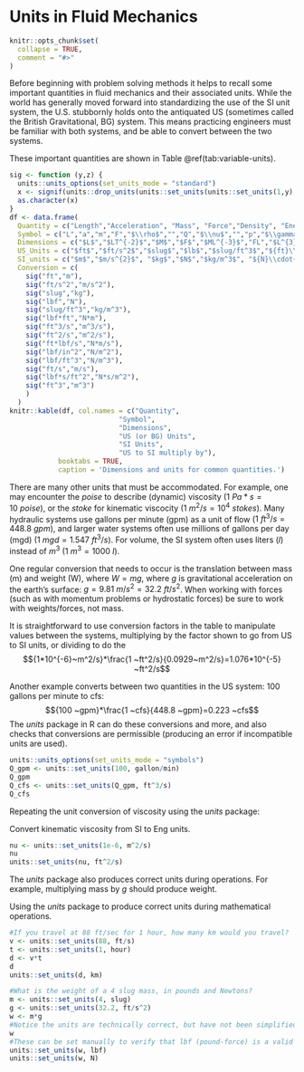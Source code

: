 # Units in Fluid Mechanics 

```r
knitr::opts_chunk$set(
  collapse = TRUE,
  comment = "#>"
)
```

Before beginning with problem solving methods it helps to recall some important quantities in fluid mechanics and their associated units. While the world has generally moved forward into standardizing the use of the SI unit system, the U.S. stubbornly holds onto the antiquated US (sometimes called the British Gravitational, BG) system. This means practicing engineers must be familiar with both systems, and be able to convert between the two systems. 

These important quantities are shown in Table \@ref(tab:variable-units). 

```r
sig <- function (y,z) {
  units::units_options(set_units_mode = "standard")
  x <- signif(units::drop_units(units::set_units(units::set_units(1,y),z)),4)
  as.character(x)
}
df <- data.frame(
  Quantity = c("Length","Acceleration", "Mass", "Force","Density", "Energy/Work","Flowrate","Kinematic viscocity","Power","Pressure","Specific Weight","Velocity","(Dynamic) Viscocity","Volume"),
  Symbol = c("L","a","m","F","$\\rho$","","Q","$\\nu$","","p","$\\gamma$","V","$\\mu$","$\\forall$"),
  Dimensions = c("$L$","$LT^{-2}$","$M$","$F$","$ML^{-3}$","FL","$L^{3}/T$","$L^{2}/T$","$FLT^{-1}$","$FL^{-2}$","$FL^{-3}$","$LT^{-1}$","$FTL^{-2}$","$L^3$"),
  US_Units = c("$ft$","$ft/s^2$","$slug$","$lb$","$slug/ft^3$","${ft}\\cdot{lb}$","$ft^{3}/s$=cfs","$ft^{2}/s$","${ft}\\cdot{lb/s}$","$lb/in^2=psi$","$lb/ft^3$","$ft/s$","${lb}\\cdot{s/ft^2}$","$ft^3$"),
  SI_units = c("$m$","$m/s^{2}$", "$kg$","$N$","$kg/m^3$", "${N}\\cdot{m}=joule (J)$", "$m^{3}/s$","$m^{2}/s$", "${N}\\cdot{m/s}=watt (W)$", "$N/m^2=Pa$", "$N/m^3$","$m/s$","${N}\\cdot{s/m^2}={Pa}\\cdot{s}$","$m^3$"),
  Conversion = c(
    sig("ft","m"),
    sig("ft/s^2","m/s^2"),
    sig("slug","kg"),
    sig("lbf","N"),
    sig("slug/ft^3","kg/m^3"),
    sig("lbf*ft","N*m"),
    sig("ft^3/s","m^3/s"),
    sig("ft^2/s","m^2/s"),
    sig("ft*lbf/s","N*m/s"),
    sig("lbf/in^2","N/m^2"),
    sig("lbf/ft^3","N/m^3"),
    sig("ft/s","m/s"),
    sig("lbf*s/ft^2","N*s/m^2"),
    sig("ft^3","m^3")
    )
  )
knitr::kable(df, col.names = c("Quantity",
                           "Symbol",
                           "Dimensions",
                           "US (or BG) Units",
                           "SI Units",
                           "US to SI multiply by"),
            booktabs = TRUE,
            caption = 'Dimensions and units for common quantities.')
```

There are many other units that must be accommodated. For example, one may encounter the _poise_ to describe (dynamic) viscosity ($1~Pa*s = 10~poise$), or the _stoke_ for kinematic viscocity ($1~m^2/s=10^4~stokes$). Many hydraulic systems use gallons per minute (gpm) as a unit of flow ($1~ft^3/s=448.8~gpm$), and larger water systems often use millions of gallons per day (mgd) ($1~mgd = 1.547~ft^3/s$). For volume, the SI system often uses liters ($l$) instead of $m^3$ ($1~m^3=1000~l$).

One regular conversion that needs to occur is the translation between mass (m) and weight (W), where $W=mg$, where $g$ is gravitational acceleration on the earth's surface: $g=9.81~m/s^2=32.2~ft/s^2$. When working with forces (such as with momentum problems or hydrostatic forces) be sure to work with weights/forces, not mass.

It is straightforward to use conversion factors in the table to manipulate values between the systems, multiplying by the factor shown to go from US to SI units, or dividing to do the 
$${1*10^{-6}~m^2/s}*\frac{1 ~ft^2/s}{0.0929~m^2/s}=1.076*10^{-5} ~ft^2/s$$

Another example converts between two quantities in the US system: 100 gallons per minute to cfs:
$${100 ~gpm}*\frac{1 ~cfs}{448.8 ~gpm}=0.223 ~cfs$$
The _units_ package in R can do these conversions and more, and also checks that conversions are permissible (producing an error if incompatible units are used).

```r
units::units_options(set_units_mode = "symbols")
Q_gpm <- units::set_units(100, gallon/min)
Q_gpm
Q_cfs <- units::set_units(Q_gpm, ft^3/s)
Q_cfs
```

Repeating the unit conversion of viscosity using the _units_ package:

::: {.example}
Convert kinematic viscosity from SI to Eng units.
:::
```r
nu <- units::set_units(1e-6, m^2/s)
nu
units::set_units(nu, ft^2/s)
```

The _units_ package also produces correct units during operations. For example, multiplying mass by _g_ should produce weight.

::: {.example}
Using the _units_ package to produce correct units during mathematical operations.
:::
```r
#If you travel at 88 ft/sec for 1 hour, how many km would you travel?
v <- units::set_units(88, ft/s)
t <- units::set_units(1, hour)
d <- v*t
d
units::set_units(d, km)

#What is the weight of a 4 slug mass, in pounds and Newtons?
m <- units::set_units(4, slug)
g <- units::set_units(32.2, ft/s^2)
w <- m*g
#Notice the units are technically correct, but have not been simplified in this case
w
#These can be set manually to verify that lbf (pound-force) is a valid equivalent
units::set_units(w, lbf)
units::set_units(w, N)
```


